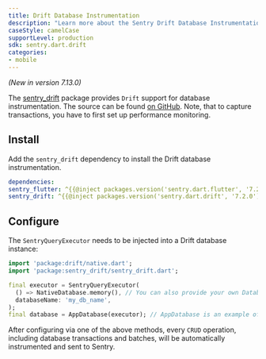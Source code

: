 ```yaml
---
title: Drift Database Instrumentation
description: "Learn more about the Sentry Drift Database Instrumentation for the Flutter SDK."
caseStyle: camelCase
supportLevel: production
sdk: sentry.dart.drift
categories:
- mobile
---
```


<Include name="feature-stage-beta.mdx" />

_(New in version 7.13.0)_

The [sentry_drift](https://pub.dev/packages/sentry_drift) package provides `Drift` support for database instrumentation. The source can be found [on GitHub](https://github.com/getsentry/sentry-dart/tree/main/drift). Note, that to capture transactions, you have to first <PlatformLink to="/performance/">set up performance monitoring</PlatformLink>.

## Install

Add the `sentry_drift` dependency to install the Drift database instrumentation.

```yml {filename:pubspec.yaml}
dependencies:
sentry_flutter: ^{{@inject packages.version('sentry.dart.flutter', '7.2.0') }}
sentry_drift: ^{{@inject packages.version('sentry.dart.drift', '7.2.0') }}
```

## Configure

The `SentryQueryExecutor` needs to be injected into a Drift database instance:

```dart
import 'package:drift/native.dart';
import 'package:sentry_drift/sentry_drift.dart';

final executor = SentryQueryExecutor(
  () => NativeDatabase.memory(), // You can also provide your own DatabaseOpener
  databaseName: 'my_db_name',
);
final database = AppDatabase(executor); // AppDatabase is an example of the auto-generated database class by Drift.
```

After configuring via one of the above methods, every `CRUD` operation, including database transactions and batches, will be automatically instrumented and sent to Sentry.
